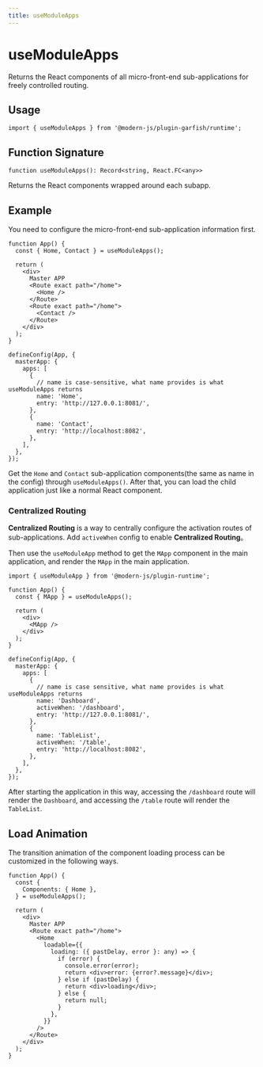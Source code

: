 ```yaml
---
title: useModuleApps
---
```

# useModuleApps

Returns the React components of all micro-front-end sub-applications for freely controlled routing.

## Usage

```tsx
import { useModuleApps } from '@modern-js/plugin-garfish/runtime';
```

## Function Signature

`function useModuleApps(): Record<string, React.FC<any>>`

Returns the React components wrapped around each subapp.

## Example

You need to configure the micro-front-end sub-application information first.


<EnableMicroFrontend />

```tsx title=App.tsx
function App() {
  const { Home, Contact } = useModuleApps();

  return (
    <div>
      Master APP
      <Route exact path="/home">
        <Home />
      </Route>
      <Route exact path="/home">
        <Contact />
      </Route>
    </div>
  );
}

defineConfig(App, {
  masterApp: {
    apps: [
      {
        // name is case-sensitive, what name provides is what useModuleApps returns
        name: 'Home',
        entry: 'http://127.0.0.1:8081/',
      },
      {
        name: 'Contact',
        entry: 'http://localhost:8082',
      },
    ],
  },
});
```

Get the `Home` and `Contact` sub-application components(the same as name in the config) through `useModuleApps()`. After that, you can load the child application just like a normal React component.

### Centralized Routing

**Centralized Routing** is a way to centrally configure the activation routes of sub-applications. Add `activeWhen` config to enable **Centralized Routing**。


<MicroRuntimeConfig />

Then use the `useModuleApp` method to get the `MApp` component in the main application, and render the `MApp` in the main application.

```tsx title=main: App.tsx
import { useModuleApp } from '@modern-js/plugin-runtime';

function App() {
  const { MApp } = useModuleApps();

  return (
    <div>
      <MApp />
    </div>
  );
}

defineConfig(App, {
  masterApp: {
    apps: [
      {
        // name is case sensitive, what name provides is what useModuleApps returns
        name: 'Dashboard',
        activeWhen: '/dashboard',
        entry: 'http://127.0.0.1:8081/',
      },
      {
        name: 'TableList',
        activeWhen: '/table',
        entry: 'http://localhost:8082',
      },
    ],
  },
});
```

After starting the application in this way, accessing the `/dashboard` route will render the `Dashboard`, and accessing the `/table` route will render the `TableList`.

## Load Animation

The transition animation of the component loading process can be customized in the following ways.

```tsx title=App.tsx
function App() {
  const {
    Components: { Home },
  } = useModuleApps();

  return (
    <div>
      Master APP
      <Route exact path="/home">
        <Home
          loadable={{
            loading: ({ pastDelay, error }: any) => {
              if (error) {
                console.error(error);
                return <div>error: {error?.message}</div>;
              } else if (pastDelay) {
                return <div>loading</div>;
              } else {
                return null;
              }
            },
          }}
        />
      </Route>
    </div>
  );
}
```
